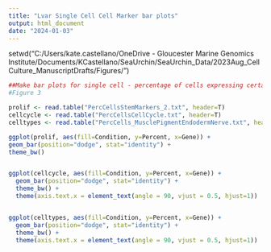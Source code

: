 ---
title: "Lvar Single Cell Cell Marker bar plots"
output: html_document
date: "2024-01-03"
---

setwd("C:/Users/kate.castellano/OneDrive - Gloucester Marine Genomics Institute/Documents/KCastellano/SeaUrchin/SeaUrchin_Data/2023Aug_CellCulture_ManuscriptDrafts/Figures/")

```{r }
##Make bar plots for single cell - percentage of cells expressing certain cell type markers
#Figure 3

prolif <- read.table("PercCellsStemMarkers_2.txt", header=T)
cellcycle <- read.table("PercCellsCellCycle.txt", header=T)
celltypes <- read.table("PercCells_MusclePigmentEndodermNerve.txt", header = T)

ggplot(prolif, aes(fill=Condition, y=Percent, x=Gene)) +
geom_bar(position="dodge", stat="identity") +
theme_bw()


ggplot(cellcycle, aes(fill=Condition, y=Percent, x=Gene)) +
  geom_bar(position="dodge", stat="identity") +
  theme_bw() +
  theme(axis.text.x = element_text(angle = 90, vjust = 0.5, hjust=1))


ggplot(celltypes, aes(fill=Condition, y=Percent, x=Gene)) +
  geom_bar(position="dodge", stat="identity") +
  theme_bw() +
  theme(axis.text.x = element_text(angle = 90, vjust = 0.5, hjust=1))
```